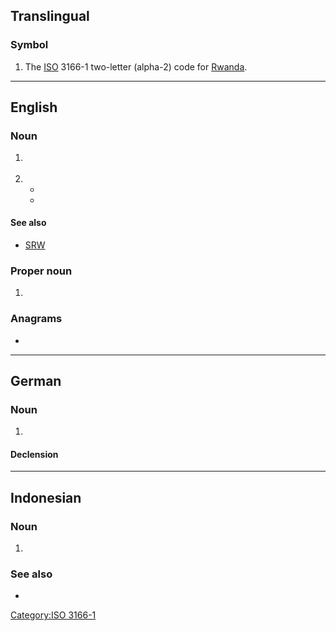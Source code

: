 {{also|rw|.rw}}
==Translingual==

===Symbol===
{{head|mul|symbol}}

# The [[ISO]] 3166-1 two-letter (alpha-2) code for [[Rwanda]].

[[Category:ISO 3166-1]]

----

==English==

===Noun===
{{en-noun}}

# {{lb|en|mathematics|probability}} {{initialism of|en|random walk}}
# {{initialism of|en|right wing}}<!-- also sometimes in reference to animal wings -->
#* {{quote-book|en|date=2020-04-30|author=Gabriele Dietze|author2=Julia Roth|title=Right-Wing Populism and Gender: European Perspectives and Beyond|publisher=transcript Verlag|isbn=9783839449806|page=147
|text=And the third part will connect the '''RW''' populists' claim for traditional heteronormative family politics and{{nb...}}}}
#* {{quote-book|en|date=2019-10-08|author=Philinda Masters|title=Inside Broadside: A Decade of Feminist Journalism|publisher=Second Story Press|isbn=9781772601138
|text=The anti-feminism represented by the '''RW''' has to be seen in the context of an increasingly conservative political climate in North America. It's wrong to separate the “economically right wing”{{nb...}}}}

====See also====
* [[SRW]]

===Proper noun===
{{en-proper noun}}

# {{lb|en|Internet}} {{initialism of|en|{{w|RationalWiki}}}}

===Anagrams===
* {{anagrams|en|a=rw|WR|w****r}}

----

==German==

===Noun===
{{de-noun|m.sg}}

# {{lb|de|law of compensation}} {{abbreviation of|de|Restwert}}

====Declension====
{{de-ndecl|m.sg}}

----

==Indonesian==

===Noun===
{{id-noun}}

# {{initialism of|id|rukun warga}}

===See also===
* {{l|id|RT}}